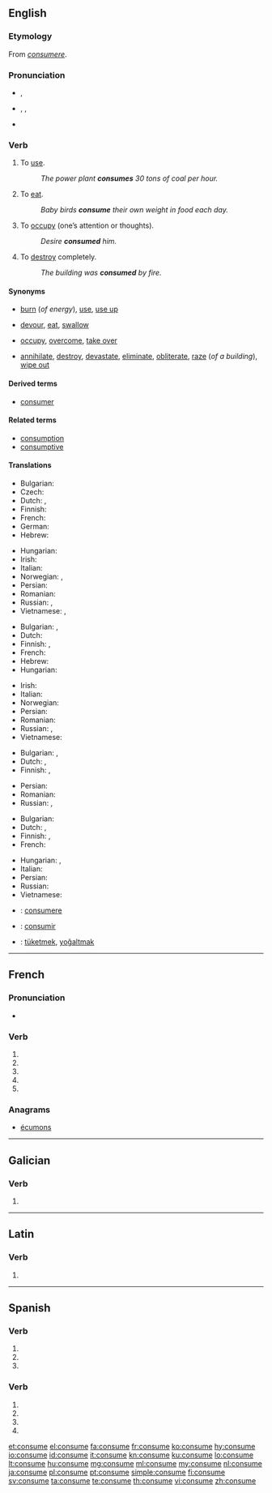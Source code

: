 {{also|consumé}}
==English==

===Etymology===
From {{etyl|la}} ''[[consumere]]''.

===Pronunciation===
* {{a|UK}} {{IPA|/kənˈsjuːm/}}, {{SAMPA|/k@n"sju:m/}}
* {{a|US}} {{enPR|kən-so͞om}}, {{IPA|/kənˈsuːm/}}, {{SAMPA|/k@n"su:m/}}
* {{audio|en-us-consume.ogg|Audio (US)}}

===Verb===
{{en-verb|consum|ing}}

# {{transitive}} To [[use]].
#: ''The power plant '''consumes''' 30 tons of coal per hour.''
# {{transitive}} To [[eat]].
#: ''Baby birds '''consume''' their own weight in food each day.''
# {{transitive}} To [[occupy]] (one’s attention or thoughts).
#: ''Desire '''consumed''' him.''
# {{transitive}} To [[destroy]] completely.
#: ''The building was '''consumed''' by fire.''

====Synonyms====
* {{sense|use}} [[burn]] (''of energy''), [[use]], [[use up]]
* {{sense|eat}} [[devour]], [[eat]], [[swallow]]
* {{sense|occupy}} [[occupy]], [[overcome]], [[take over]]
* {{sense|destroy}} [[annihilate]], [[destroy]], [[devastate]], [[eliminate]], [[obliterate]], [[raze]] (''of a building''), [[wipe out]]

====Derived terms====
* [[consumer]]

====Related terms====
* [[consumption]]
* [[consumptive]]

====Translations====
{{trans-top|to use}}
* Bulgarian: {{t|bg|изразходвам}}
* Czech: {{t-|cs|spotřebovat}}
* Dutch: {{t+|nl|consumeren}}, {{t-|nl|verbruiken}}
* Finnish: {{t+|fi|kuluttaa}}
* French: {{t+|fr|consommer}}
* German: {{t+|de|verbrauchen}}
* Hebrew: {{t|he|צרך|tr=tsarákh}}
{{trans-mid}}
* Hungarian: {{t+|hu|fogyaszt}}
* Irish: {{t-|ga|caith|xs=Irish}}
* Italian: {{t+|it|consumare}}
* Norwegian: {{t|no|forbruke}}, {{t|no|bruke opp}}
* Persian: {{t|fa|مصرف کردن|sc=fa-Arab}}
* Romanian: {{t-|ro|consuma}}
* Russian: {{t|ru|потреблять}}, {{t|ru|расходовать}}
* Vietnamese: {{t|vi|dùng}}, {{t|vi|tiêu thụ}}
{{trans-bottom}}

{{trans-top|to eat}}
* Bulgarian: {{t|bg|изяждам}},  {{t+|bg|изпивам}}
* Dutch: {{t+|nl|consumeren}}
* Finnish: {{t+|fi|kuluttaa}}, {{t+|fi|syödä}}
* French: {{t+|fr|consommer}}
* Hebrew: {{t|he|צרך|tr=tsarákh}}
* Hungarian: {{t+|hu|elfogyaszt}}
{{trans-mid}}
* Irish: {{t-|ga|caith|xs=Irish}}
* Italian: {{t+|it|consumare}}
* Norwegian: {{t+|no|fortære}}
* Persian: {{t|fa|مصرف کردن|sc=fa-Arab}}
* Romanian: {{t-|ro|consuma}}
* Russian: {{t|ru|потреблять}}, {{t|ru|поедать}}
* Vietnamese: {{t|vi|ăn}}
{{trans-bottom}}

{{trans-top|to occupy}}
* Bulgarian: {{t|bg|заемам}},  {{t|bg|отнемам}}
* Dutch: {{t+|nl|bezighouden}}, {{t-|nl|verteren}}
* Finnish: {{t+|fi|kuluttaa}}, {{t+|fi|kalvaa}}
{{trans-mid}}
* Persian: {{t|fa|تمام وجود کسی را فرا گرفتن|sc=fa-Arab}}
* Romanian: {{qualifier|intransitive}} {{t|ro|se consuma}}
* Russian: {{t|ru|занимать}}, {{t|ru|поглощать}}
{{trans-bottom}}

{{trans-top|to destroy completely}}
* Bulgarian: {{t|bg|поглъщам}}
* Dutch: {{t-|nl|verteren}}, {{t+|nl|consumeren}}
* Finnish: {{t+|fi|tuhota}}, {{t-|fi|tuhoutua}}
* French: {{t+|fr|consumer}}
{{trans-mid}}
* Hungarian: {{t+|hu|elpusztít}}, {{t|hu|felemészt}}
* Italian: {{t|it|consumare}}
* Persian: {{t|fa|نابود شدن|sc=fa-Arab}}
* Russian: {{t|ru|поглощать}}
* Vietnamese: {{t|vi|tàn phá}}
{{trans-bottom}}

{{checktrans-top}}
* {{ttbc|la}}: [[consumere]]
* {{ttbc|es}}: [[consumir]]
* {{ttbc|tr}}: [[tüketmek]], [[yoğaltmak]]
{{trans-bottom}}

----

==French==

===Pronunciation===
* {{IPA|lang=fr|/kɔ̃.sym/}}

===Verb===
{{fr-verb-form}}

# {{conjugation of|consumer||1|s|pres|ind|lang=fr}}
# {{conjugation of|consumer||3|s|pres|ind|lang=fr}}
# {{conjugation of|consumer||1|s|pres|sub|lang=fr}}
# {{conjugation of|consumer||1|s|pres|sub|lang=fr}}
# {{conjugation of|consumer||2|s|imp|lang=fr}}

===Anagrams===
* [[écumons#French|écumons]]

----

==Galician==

===Verb===
{{gl-verb-form}}

# {{conjugation of|[[consumir#Galician|consumir]]||2|s|imp}}

----

==Latin==

===Verb===
{{la-verb-form|cōnsūme}}

# {{conjugation of|consumo|cōnsūmō|2|s|pres|act|imp|lang=la}}

----

==Spanish==

===Verb===
{{es-verb-form|consumir}}

# {{es-verb form of|ending=ir|mood=imperative|sense=affirmative|pers=2|formal=no|number=singular|[[consumir]]}}
# {{es-verb form of|ending=ir|mood=indicative|tense=present|pers=2|formal=yes|number=singular|[[consumir]]}}
# {{es-verb form of|ending=ir|mood=indicative|tense=present|pers=3|number=singular|[[consumir]]}}

===Verb===
{{es-verb-form|consumar}}

# {{es-verb form of|ending=ar|mood=imperative|pers=2|formal=yes|number=singular|[[consumar]]}}
# {{es-verb form of|ending=ar|mood=subjunctive|tense=present|pers=1|number=singular|[[consumar]]}}
# {{es-verb form of|ending=ar|mood=subjunctive|tense=present|pers=2|formal=yes|number=singular|[[consumar]]}}
# {{es-verb form of|ending=ar|mood=subjunctive|tense=present|pers=3|number=singular|[[consumar]]}}

[[et:consume]]
[[el:consume]]
[[fa:consume]]
[[fr:consume]]
[[ko:consume]]
[[hy:consume]]
[[io:consume]]
[[id:consume]]
[[it:consume]]
[[kn:consume]]
[[ku:consume]]
[[lo:consume]]
[[lt:consume]]
[[hu:consume]]
[[mg:consume]]
[[ml:consume]]
[[my:consume]]
[[nl:consume]]
[[ja:consume]]
[[pl:consume]]
[[pt:consume]]
[[simple:consume]]
[[fi:consume]]
[[sv:consume]]
[[ta:consume]]
[[te:consume]]
[[th:consume]]
[[vi:consume]]
[[zh:consume]]